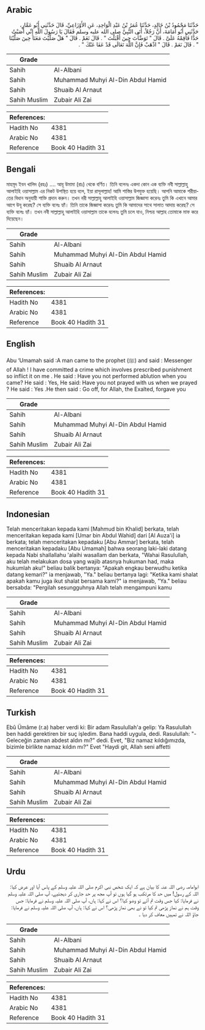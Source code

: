 ## Arabic


<div dir="rtl" lang="ar" style={{fontSize:'larger',backgroundColor:'#f8f9fa',padding:20}}>
حَدَّثَنَا مَحْمُودُ بْنُ خَالِدٍ، حَدَّثَنَا عُمَرُ بْنُ عَبْدِ الْوَاحِدِ، عَنِ الأَوْزَاعِيِّ، قَالَ حَدَّثَنِي أَبُو عَمَّارٍ، حَدَّثَنِي أَبُو أُمَامَةَ، أَنَّ رَجُلاً، أَتَى النَّبِيَّ صلى الله عليه وسلم فَقَالَ يَا رَسُولَ اللَّهِ إِنِّي أَصَبْتُ حَدًّا فَأَقِمْهُ عَلَىَّ ‏.‏ قَالَ ‏"‏ تَوَضَّأْتَ حِينَ أَقْبَلْتَ ‏"‏ ‏.‏ قَالَ نَعَمْ ‏.‏ قَالَ ‏"‏ هَلْ صَلَّيْتَ مَعَنَا حِينَ صَلَّيْنَا ‏"‏ ‏.‏ قَالَ نَعَمْ ‏.‏ قَالَ ‏"‏ اذْهَبْ فَإِنَّ اللَّهَ تَعَالَى قَدْ عَفَا عَنْكَ ‏"‏ ‏.‏
</div>
<div style={{backgroundColor:'#f8f9fa',padding:20, marginBottom: 10}}><table> <thead> <tr> <th>Grade</th> <th></th> </tr> </thead> <tbody> <tr><td>Sahih</td><td>Al-Albani</td></tr><tr><td>Sahih</td><td>Muhammad Muhyi Al-Din Abdul Hamid</td></tr><tr><td>Sahih</td><td>Shuaib Al Arnaut</td></tr><tr><td>Sahih Muslim</td><td>Zubair Ali Zai</td></tr></tbody></table><table> <thead> <tr> <th>References:</th> <th></th> </tr> </thead> <tbody><tr><td>Hadith No</td><td>4381</td></tr><tr><td>Arabic No</td><td>4381</td></tr><tr><td>Reference</td><td>Book 40 Hadith 31</td></tr></tbody></table></div>

## Bengali


<div dir="ltr" lang="bn" style={{fontSize:'larger',backgroundColor:'#f8f9fa',padding:20}}>
মাহমূদ ইবন খালিদ (রহঃ) .... আবূ উমামা (রাঃ) থেকে বর্ণিত। তিনি বলেনঃ একদা কোন এক ব্যক্তি নবী সাল্লাল্লাহু আলাইহি ওয়াসাল্লাম এর নিকট উপস্থিত হয়ে বলে, ইয়া রাসূলাল্লাহ! আমি শাস্তির উপযুক্ত হয়েছি। আপনি আমাকে শরীয়াতের বিধান অনুযায়ী শাক্তি প্রদান করুন। তখন নরী সাল্লাল্লাহু আলাইহি ওয়াসাল্লাম জিজ্ঞাসা করেনঃ তুমি কি এখানে আমার আগে উযূ করেছ? সে ব্যক্তি বলেঃ হ্যাঁ। তিনি তাকে জিজ্ঞাসা করেনঃ তুমি কি আমাদের সাথে সালাত আদায় করেছ? সে ব্যক্তি বলেঃ হ্যাঁ। তখন নবী সাল্লাল্লাহু আলাইহি ওয়াসাল্লাম তাকে বলেনঃ তুমি চলে যাও, নিশ্চয় আল্লাহ তোমাকে মাফ করে দিয়েছেন।
</div>
<div style={{backgroundColor:'#f8f9fa',padding:20, marginBottom: 10}}><table> <thead> <tr> <th>Grade</th> <th></th> </tr> </thead> <tbody> <tr><td>Sahih</td><td>Al-Albani</td></tr><tr><td>Sahih</td><td>Muhammad Muhyi Al-Din Abdul Hamid</td></tr><tr><td>Sahih</td><td>Shuaib Al Arnaut</td></tr><tr><td>Sahih Muslim</td><td>Zubair Ali Zai</td></tr></tbody></table><table> <thead> <tr> <th>References:</th> <th></th> </tr> </thead> <tbody><tr><td>Hadith No</td><td>4381</td></tr><tr><td>Arabic No</td><td>4381</td></tr><tr><td>Reference</td><td>Book 40 Hadith 31</td></tr></tbody></table></div>

## English


<div dir="ltr" lang="en" style={{fontSize:'larger',backgroundColor:'#f8f9fa',padding:20}}>
Abu ‘Umamah said :A man came to the prophet (ﷺ) and said : Messenger of Allah ! I have committed a crime which involves prescribed punishment so inflict it on me . He said : Have you not performed ablution when you came? He said : Yes, He said: Have you not prayed with us when we prayed ? He said : Yes .He then said : Go off, for Allah, the Exalted, forgave you
</div>
<div style={{backgroundColor:'#f8f9fa',padding:20, marginBottom: 10}}><table> <thead> <tr> <th>Grade</th> <th></th> </tr> </thead> <tbody> <tr><td>Sahih</td><td>Al-Albani</td></tr><tr><td>Sahih</td><td>Muhammad Muhyi Al-Din Abdul Hamid</td></tr><tr><td>Sahih</td><td>Shuaib Al Arnaut</td></tr><tr><td>Sahih Muslim</td><td>Zubair Ali Zai</td></tr></tbody></table><table> <thead> <tr> <th>References:</th> <th></th> </tr> </thead> <tbody><tr><td>Hadith No</td><td>4381</td></tr><tr><td>Arabic No</td><td>4381</td></tr><tr><td>Reference</td><td>Book 40 Hadith 31</td></tr></tbody></table></div>

## Indonesian


<div dir="ltr" lang="id" style={{fontSize:'larger',backgroundColor:'#f8f9fa',padding:20}}>
Telah menceritakan kepada kami [Mahmud bin Khalid] berkata, telah menceritakan kepada kami [Umar bin Abdul Wahid] dari [Al Auza'i] ia berkata; telah menceritakan kepadaku [Abu Ammar] berkata, telah menceritakan kepadaku [Abu Umamah] bahwa seorang laki-laki datang kepada Nabi shallallahu 'alaihi wasallam dan berkata, "Wahai Rasulullah, aku telah melakukan dosa yang wajib atasnya hukuman had, maka hukumlah aku!" beliau balik bertanya: "Apakah engkau berwudhu ketika datang kemari?" ia menjawab, "Ya." beliau bertanya lagi: "Ketika kami shalat apakah kamu juga ikut shalat bersama kami?" ia menjawab, "Ya." beliau bersabda: "Pergilah sesungguhnya Allah telah mengampuni kamu
</div>
<div style={{backgroundColor:'#f8f9fa',padding:20, marginBottom: 10}}><table> <thead> <tr> <th>Grade</th> <th></th> </tr> </thead> <tbody> <tr><td>Sahih</td><td>Al-Albani</td></tr><tr><td>Sahih</td><td>Muhammad Muhyi Al-Din Abdul Hamid</td></tr><tr><td>Sahih</td><td>Shuaib Al Arnaut</td></tr><tr><td>Sahih Muslim</td><td>Zubair Ali Zai</td></tr></tbody></table><table> <thead> <tr> <th>References:</th> <th></th> </tr> </thead> <tbody><tr><td>Hadith No</td><td>4381</td></tr><tr><td>Arabic No</td><td>4381</td></tr><tr><td>Reference</td><td>Book 40 Hadith 31</td></tr></tbody></table></div>

## Turkish


<div dir="ltr" lang="tr" style={{fontSize:'larger',backgroundColor:'#f8f9fa',padding:20}}>
Ebû Ümâme (r.a) haber verdi ki: Bir adam Rasulullah'a gelip: Ya Rasulullah ben haddi gerektiren bir suç işledim. Bana haddi uygula, dedi. Rasulullah: "-Geleceğin zaman abdest aldın mı?" dedi. Evet, "Biz namaz kıldığımızda, bizimle birlikte namaz kıldın mı?" Evet "Haydi git, Allah seni affetti
</div>
<div style={{backgroundColor:'#f8f9fa',padding:20, marginBottom: 10}}><table> <thead> <tr> <th>Grade</th> <th></th> </tr> </thead> <tbody> <tr><td>Sahih</td><td>Al-Albani</td></tr><tr><td>Sahih</td><td>Muhammad Muhyi Al-Din Abdul Hamid</td></tr><tr><td>Sahih</td><td>Shuaib Al Arnaut</td></tr><tr><td>Sahih Muslim</td><td>Zubair Ali Zai</td></tr></tbody></table><table> <thead> <tr> <th>References:</th> <th></th> </tr> </thead> <tbody><tr><td>Hadith No</td><td>4381</td></tr><tr><td>Arabic No</td><td>4381</td></tr><tr><td>Reference</td><td>Book 40 Hadith 31</td></tr></tbody></table></div>

## Urdu


<div dir="rtl" lang="ur" style={{fontSize:'larger',backgroundColor:'#f8f9fa',padding:20}}>
ابوامامہ رضی اللہ عنہ کا بیان ہے کہ ایک شخص نبی اکرم صلی اللہ علیہ وسلم کے پاس آیا اور عرض کیا: اللہ کے رسول! میں حد کا مرتکب ہو گیا ہوں تو آپ مجھ پر حد جاری کر دیجئیے، آپ صلی اللہ علیہ وسلم نے فرمایا: کیا جس وقت تم آئے تو وضو کیا؟ اس نے کہا: ہاں، آپ صلی اللہ علیہ وسلم نے فرمایا: جس وقت ہم نے نماز پڑھی تم کیا تو نے بھی نماز پڑھی؟ اس نے کہا: ہاں، آپ صلی اللہ علیہ وسلم نے فرمایا: جاؤ اللہ نے تمہیں معاف کر دیا ۔
</div>
<div style={{backgroundColor:'#f8f9fa',padding:20, marginBottom: 10}}><table> <thead> <tr> <th>Grade</th> <th></th> </tr> </thead> <tbody> <tr><td>Sahih</td><td>Al-Albani</td></tr><tr><td>Sahih</td><td>Muhammad Muhyi Al-Din Abdul Hamid</td></tr><tr><td>Sahih</td><td>Shuaib Al Arnaut</td></tr><tr><td>Sahih Muslim</td><td>Zubair Ali Zai</td></tr></tbody></table><table> <thead> <tr> <th>References:</th> <th></th> </tr> </thead> <tbody><tr><td>Hadith No</td><td>4381</td></tr><tr><td>Arabic No</td><td>4381</td></tr><tr><td>Reference</td><td>Book 40 Hadith 31</td></tr></tbody></table></div>